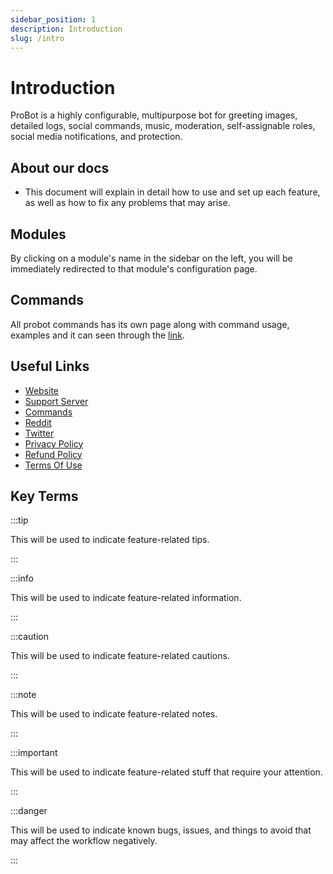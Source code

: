 ```yaml
---
sidebar_position: 1
description: Introduction
slug: /intro
---
```


# Introduction  

ProBot is a highly configurable, multipurpose bot for greeting images, detailed logs, social commands, music, moderation, self-assignable roles, social media notifications, and protection.

## About our docs

- This document will explain in detail how to use and set up each feature, as well as how to fix any problems that may arise.

## Modules 

By clicking on a module's name in the sidebar on the left, you will be immediately redirected to that module's configuration page.

## Commands 

All probot commands has its own page along with command usage, examples and it can seen through the [link](https://probot.io/commands).

## Useful Links

- [Website](https://probot.io/)
- [Support Server](https://discord.gg/probot)
- [Commands](https://probot.io/commands)
- [Reddit](https://www.reddit.com/r/probot)
- [Twitter](https://twitter.com/tryProBot)
- [Privacy Policy](https://probot.io/privacy-policy)
- [Refund Policy](https://probot.io/refund-policy)
- [Terms Of Use](https://probot.io/terms-of-use)

## Key Terms

:::tip

This will be used to indicate feature-related tips.

:::

:::info

This will be used to indicate feature-related information.

:::

:::caution

This will be used to indicate feature-related cautions.

:::

:::note

This will be used to indicate feature-related notes.

:::

:::important 

This will be used to indicate feature-related stuff that require your attention.

:::

:::danger 

This will be used to indicate known bugs, issues, and things to avoid that may affect the workflow negatively.

::: 

